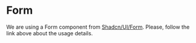 

<Meta of={FormStories} />

# Form

We are using a Form component from [Shadcn/UI/Form](https://ui.shadcn.com/docs/components/form). Please, follow the link above about the usage details.
<Canvas of={FormStories.SampleForm} />
